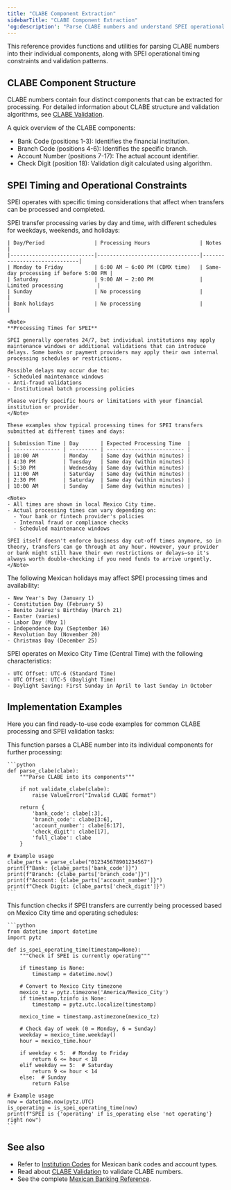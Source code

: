 ```yaml
---
title: "CLABE Component Extraction"
sidebarTitle: "CLABE Component Extraction"
'og:description': "Parse CLABE numbers and understand SPEI operational constraints"
---
```


This reference provides functions and utilities for parsing CLABE numbers into their individual components, along with SPEI operational timing constraints and validation patterns.

## CLABE Component Structure

CLABE numbers contain four distinct components that can be extracted for processing. For detailed information about CLABE structure and validation algorithms, see [CLABE Validation](/direct-integration/reference/clabe-validation).

A quick overview of the CLABE components:

- Bank Code (positions 1-3): Identifies the financial institution.
- Branch Code (positions 4-6): Identifies the specific branch.
- Account Number (positions 7-17): The actual account identifier.
- Check Digit (position 18): Validation digit calculated using algorithm.

## SPEI Timing and Operational Constraints

SPEI operates with specific timing considerations that affect when transfers can be processed and completed.

<AccordionGroup>
  <Accordion title="Operating Hours">
    SPEI transfer processing varies by day and time, with different schedules for weekdays, weekends, and holidays:
   
    | Day/Period                | Processing Hours                | Notes                        |
    |---------------------------|---------------------------------|------------------------------|
    | Monday to Friday          | 6:00 AM – 6:00 PM (CDMX time)   | Same-day processing if before 5:00 PM |
    | Saturday                  | 9:00 AM – 2:00 PM               | Limited processing           |
    | Sunday                    | No processing                   |                              |
    | Bank holidays             | No processing                   |                              |

    <Note>
    **Processing Times for SPEI**

    SPEI generally operates 24/7, but individual institutions may apply maintenance windows or additional validations that can introduce delays. Some banks or payment providers may apply their own internal processing schedules or restrictions.

    Possible delays may occur due to:
    - Scheduled maintenance windows
    - Anti-fraud validations
    - Institutional batch processing policies

    Please verify specific hours or limitations with your financial institution or provider.
    </Note>
  </Accordion>

  <Accordion title="Processing Time Examples">
  
    These examples show typical processing times for SPEI transfers submitted at different times and days:

    | Submission Time | Day       | Expected Processing Time  |
    | --------------- | --------- | ------------------------- |
    | 10:00 AM        | Monday    | Same day (within minutes) |
    | 4:30 PM         | Tuesday   | Same day (within minutes) |
    | 5:30 PM         | Wednesday | Same day (within minutes) |
    | 11:00 AM        | Saturday  | Same day (within minutes) |
    | 2:30 PM         | Saturday  | Same day (within minutes) |
    | 10:00 AM        | Sunday    | Same day (within minutes) |

    <Note>
    - All times are shown in local Mexico City time.
    - Actual processing times can vary depending on:
      - Your bank or fintech provider's policies
      - Internal fraud or compliance checks
      - Scheduled maintenance windows

    SPEI itself doesn't enforce business day cut-off times anymore, so in theory, transfers can go through at any hour. However, your provider or bank might still have their own restrictions or delays—so it's always worth double-checking if you need funds to arrive urgently.
    </Note>
  </Accordion>

  <Accordion title="Holiday Calendar">
    The following Mexican holidays may affect SPEI processing times and availability:

    - New Year's Day (January 1)
    - Constitution Day (February 5)
    - Benito Juárez's Birthday (March 21)
    - Easter (varies)
    - Labor Day (May 1)
    - Independence Day (September 16)
    - Revolution Day (November 20)
    - Christmas Day (December 25)
  </Accordion>

  <Accordion title="Time Zone Considerations">
    SPEI operates on Mexico City Time (Central Time) with the following characteristics:

    - UTC Offset: UTC-6 (Standard Time)
    - UTC Offset: UTC-5 (Daylight Time)
    - Daylight Saving: First Sunday in April to last Sunday in October
  </Accordion>

</AccordionGroup>

## Implementation Examples

Here you can find ready-to-use code examples for common CLABE processing and SPEI validation tasks:

<AccordionGroup>
  <Accordion title="CLABE Component Extraction">
    This function parses a CLABE number into its individual components for further processing:
    
    ```python
    def parse_clabe(clabe):
        """Parse CLABE into its components"""
        
        if not validate_clabe(clabe):
            raise ValueError("Invalid CLABE format")
        
        return {
            'bank_code': clabe[:3],
            'branch_code': clabe[3:6],
            'account_number': clabe[6:17],
            'check_digit': clabe[17],
            'full_clabe': clabe
        }

    # Example usage
    clabe_parts = parse_clabe("012345678901234567")
    print(f"Bank: {clabe_parts['bank_code']}")
    print(f"Branch: {clabe_parts['branch_code']}")
    print(f"Account: {clabe_parts['account_number']}")
    print(f"Check Digit: {clabe_parts['check_digit']}")
    ```
  </Accordion>

  <Accordion title="SPEI Operating Time Validation">
    This function checks if SPEI transfers are currently being processed based on Mexico City time and operating schedules:
    
    ```python
    from datetime import datetime
    import pytz

    def is_spei_operating_time(timestamp=None):
        """Check if SPEI is currently operating"""
        
        if timestamp is None:
            timestamp = datetime.now()
        
        # Convert to Mexico City timezone
        mexico_tz = pytz.timezone('America/Mexico_City')
        if timestamp.tzinfo is None:
            timestamp = pytz.utc.localize(timestamp)
        
        mexico_time = timestamp.astimezone(mexico_tz)
        
        # Check day of week (0 = Monday, 6 = Sunday)
        weekday = mexico_time.weekday()
        hour = mexico_time.hour
        
        if weekday < 5:  # Monday to Friday
            return 6 <= hour < 18
        elif weekday == 5:  # Saturday
            return 9 <= hour < 14
        else:  # Sunday
            return False

    # Example usage
    now = datetime.now(pytz.UTC)
    is_operating = is_spei_operating_time(now)
    print(f"SPEI is {'operating' if is_operating else 'not operating'} right now")
    ```
  </Accordion>
</AccordionGroup>

## See also

- Refer to [Institution Codes](/direct-integration/reference/institution-codes) for Mexican bank codes and account types.
- Read about [CLABE Validation](/direct-integration/reference/clabe-validation) to validate CLABE numbers.
- See the complete [Mexican Banking Reference](/direct-integration/reference/mexican-banking-reference).
